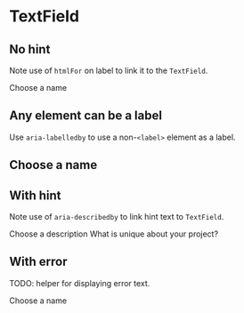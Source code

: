 
<Meta title="Components/TextField" />

# TextField

## No hint

Note use of `htmlFor` on label to link it to the `TextField`.

<Canvas withSource="open">
  <Story name="No hint">
    <TextFieldLabel htmlFor="project-name">Choose a name</TextFieldLabel>
    <TextField id="project-name" name="project-name" placeholder="Enter name" />
  </Story>
</Canvas>

## Any element can be a label

Use `aria-labelledby` to use a non-`<label>` element as a label.

<Canvas withSource="open">
  <Story name="Alt label">
    <h2 id="project-name-label" className="text-display-xl mb-4">
      Choose a name
    </h2>
    <TextField
      aria-labelledby="project-name-label"
      name="project-name"
      placeholder="Enter name"
    />
  </Story>
</Canvas>

## With hint

Note use of `aria-describedby` to link hint text to `TextField`.

<Canvas withSource="open">
  <Story name="With hint">
    <TextFieldLabel htmlFor="project-description">
      Choose a description
    </TextFieldLabel>
    <TextFieldHint id="description-hint">
      What is unique about your project?
    </TextFieldHint>
    <TextField
      id="project-description"
      name="project-description"
      aria-describedby="description-hint"
      placeholder="A project"
    />
  </Story>
</Canvas>

## With error

TODO: helper for displaying error text.

<Canvas withSource="open">
  <Story name="With error">
    <TextFieldLabel htmlFor="project-name">Choose a name</TextFieldLabel>
    <TextField
      id="project-name"
      name="project-name"
      placeholder="Enter name"
      error
    />
  </Story>
</Canvas>
